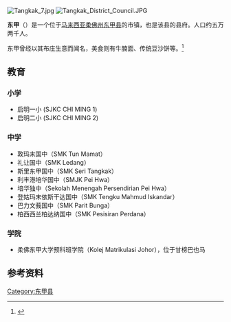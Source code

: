 {{Infobox settlement
|name = 东甲
|official_name = Tangkak
|settlement_type = {{MAS}}[[按人口排列的马来西亚城镇列表|城镇]]
|image_flag = Flag of Tangkak, Johor.svg
|image_seal= MDTangkak.svg
|pushpin_map = Malaysia
|motto = ''"Bersekutu Bertambah Mutu"''
|website = {{URL|mdtangkak.gov.my}}
|subdivision_type = [[世界政区索引|國家]]
|subdivision_name = {{flag|Malaysia}}
|subdivision_type1 = [[马来西亚州|州屬]]
|subdivision_name1 = [[Image:Flag_of_Johor.svg|22px]] [[柔佛州|柔佛州]]
|established_title = 开埠
|established_date = 1946年1月1日
|leader_title =
|leader_name =
|area_total_sq_mi = 374.61
|area_total_km2 = {{formatnum:970.24|R}}
|population_as_of = 2015年
|population_total = {{formatnum:52,014|R}}
|population_density_sq_mi = auto
|population_density_km2 = auto
|timezone = [[UTC+8|UTC+8]]
|latd = 2
|latm = 16
|lats = 17
|latNS = N
|longd = 102
|longm = 32
|longs = 01
|longEW = E
| image_map            = {{maplink|frame=yes|plain=yes|type=shape|stroke-width=2|stroke-color=#000000|zoom=12 }}
}}

{{expand|time=2010-03-29T10:20:32+00:00}}
{{coord|2|16|N|102|33|E|region:MY_type:city_source:GNS-enwiki|display=title}}
[[File:Tangkak_7.jpg|thumb]]
[[File:Tangkak_District_Council.JPG|thumb]]

'''东甲'''（{{Lang-ms|Tangkak}}）是一个位于[[马来西亚|马来西亚]][[柔佛州|柔佛州]][[东甲县|东甲县]]的市镇，也是该县的县府。人口约五万两千人。

东甲曾经以其布庄生意而闻名，美食则有牛腩面、传统豆沙饼等。<ref>{{Cite web |url=https://www.facebook.com/MyTangkak |title=存档副本 |access-date=2014-06-19 |archive-date=2019-02-19 |archive-url=https://web.archive.org/web/20190219173854/https://www.facebook.com/MyTangkak }}</ref>

==教育==
===小学===
*启明一小 (SJKC CHI MING 1)
*启明二小 (SJKC CHI MING 2)
===中学===
*敦玛末国中（SMK Tun Mamat）
*礼让国中（SMK Ledang）
*斯里东甲国中（SMK Seri Tangkak）
*利丰港培华国中（SMJK Pei Hwa）
*培华独中（Sekolah Menengah Persendirian Pei Hwa）
*登姑玛末依斯干达国中（SMK Tengku Mahmud Iskandar）
*巴力文莪国中（SMK Parit Bunga）
*柏西西兰柏达纳国中（SMK Pesisiran Perdana）

===学院===
*柔佛东甲大学预科班学院（Kolej Matrikulasi Johor），位于甘榜巴也马

== 参考资料 ==
{{Portal box|马来西亚}}
{{reflist}}

{{commons category}}
{{柔佛}}

[[Category:东甲县|Category:东甲县]]